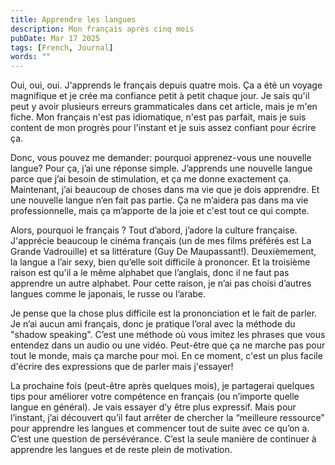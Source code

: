 ---
title: Apprendre les langues
description: Mon français après cinq mois
pubDate: Mar 17 2025
tags: [French, Journal]
words: ""
---

Oui, oui, oui. J'apprends le français depuis quatre mois. Ça a été un voyage magnifique et je
crée ma confiance petit à petit chaque jour. Je sais qu'il peut y avoir plusieurs
erreurs grammaticales dans cet article, mais je m'en fiche.
Mon français n'est pas idiomatique, n'est pas parfait, mais je suis content de mon progrès pour l'instant
et je suis assez confiant pour écrire ça.

Donc, vous pouvez me demander: pourquoi apprenez-vous une nouvelle langue? Pour ça, j’ai une réponse
simple. J’apprends une nouvelle langue parce que j’ai besoin de stimulation, et ça me donne exactement ça.
Maintenant, j’ai beaucoup de choses dans ma vie que je dois apprendre.
Et une nouvelle langue n’en fait pas partie. Ça ne m’aidera pas dans ma vie professionnelle, mais ça
m’apporte de la joie et c'est tout ce qui compte.

Alors, pourquoi le français ? Tout d’abord, j’adore la culture française. J'apprécie beaucoup
le cinéma français (un de mes films préférés est La Grande Vadrouille) et sa littérature 
(Guy De Maupassant!).
Deuxièmement, la langue a l’air sexy, bien qu’elle soit difficile
à prononcer.
Et la troisième raison est qu'il a le même alphabet que l’anglais,
donc il ne faut pas apprendre un autre alphabet.
Pour cette raison, je n’ai pas choisi d’autres langues comme le japonais, le russe ou l’arabe.

Je pense que la chose plus difficile est la prononciation et le fait de parler. Je n’ai aucun ami français, donc je pratique l’oral avec la méthode du "shadow speaking".
C’est une méthode où vous imitez les phrases que vous entendez dans un audio ou une vidéo.
Peut-être que ça ne marche pas pour tout le monde, mais ça marche pour moi. En ce moment, c'est un plus
facile d'écrire des expressions que de parler mais j'essayer!

La prochaine fois (peut-être après quelques mois), je partagerai quelques tips pour améliorer votre
compétence en français (ou n’importe quelle langue en général). Je vais essayer d’y être plus expressif.
Mais pour l’instant, j’ai découvert qu’il faut arrêter de chercher la “meilleure ressource” pour apprendre
les langues et commencer tout de suite avec ce qu’on a. C’est une question de persévérance. C’est la seule
manière de continuer à apprendre les langues et de reste plein de motivation.
